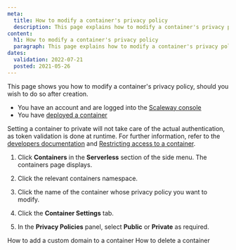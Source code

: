 ```yaml
---
meta:
  title: How to modify a container's privacy policy
  description: This page explains how to modify a container's privacy policy
content:
  h1: How to modify a container's privacy policy
  paragraph: This page explains how to modify a container's privacy policy
dates:
  validation: 2022-07-21
  posted: 2021-05-26
---
```


This page shows you how to modify a container's privacy policy, should you wish to do so after creation.

<Message type="requirement">

  - You have an account and are logged into the [Scaleway console](https://console.scaleway.com)
  - You have [deployed a container](/compute/containers/how-to/deploy-a-container/)

</Message>

<Message type="note">

  Setting a container to private will not take care of the actual authentication, as token validation is done at runtime. For further information, refer to the [developers documentation](https://developers.scaleway.com/en/products/containers/api/#authentication) and [Restricting access to a container](/compute/containers/api-cli/restricting-access-to-a-container/).

</Message>

1. Click **Containers** in the **Serverless** section of the side menu. The containers page displays.

2. Click the relevant containers namespace. 

3. Click the name of the container whose privacy policy you want to modify.

4. Click the **Container Settings** tab.

5. In the **Privacy Policies** panel, select **Public** or **Private** as required.

<Navigation>
  <PreviousButton to="/compute/containers/how-to/add-a-custom-domain-to-a-container/">How to add a custom domain to a container</PreviousButton>
  <NextButton to="/compute/containers/how-to/delete-a-container/">How to delete a container</NextButton>
</Navigation>

